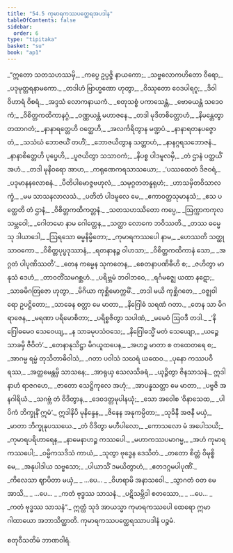 ```yaml
---
title: "54.5 ကုမာရကဿပတ္ထေရအပဒါန"
tableOfContents: false
sidebar:
  order: 6
type: "tipitaka"
basket: "su"
book: "ap1"
---
```



<DynamicBreadcrumb />

<Division number="150" book="ap1">

<Paragraph number="7105" type="verses" book="ap1">
_“ဣတော သတသဟဿမှိ,_  
_ကပ္ပေ ဥပ္ပဇ္ဇိ နာယကော;_  
_သဗ္ဗလောကဟိတော ဝီရော,_  
_ပဒုမုတ္တရနာမကော._  

</Paragraph>

</Division>
<Division number="151" book="ap1">

<Paragraph number="7106" type="verses" book="ap1">
_တဒါဟံ ဗြာဟ္မဏော ဟုတွာ,_  
_ဝိဿုတော ဝေဒပါရဂူ;_  
_ဒိဝါဝိဟာရံ ဝိစရံ,_  
_အဒ္ဒသံ လောကနာယကံ._  

</Paragraph>

</Division>
<Division number="152" book="ap1">

<Paragraph number="7107" type="verses" book="ap1">
_စတုသစ္စံ ပကာသေန္တံ,_  
_ဗောဓယန္တံ သဒေဝကံ;_  
_ဝိစိတ္တကထိကာနဂ္ဂံ,_  
_ဝဏ္ဏယန္တံ မဟာဇနေ._  

</Paragraph>

</Division>
<Division number="153" book="ap1">

<Paragraph number="7108" type="verses" book="ap1">
_တဒါ မုဒိတစိတ္တောဟံ,_  
_နိမန္တေတွာ တထာဂတံ;_  
_နာနာရတ္တေဟိ ဝတ္ထေဟိ,_  
_အလင်္ကရိတွာန မဏ္ဍပံ._  

</Paragraph>

</Division>
<Division number="154" book="ap1">

<Paragraph number="7109" type="verses" book="ap1">
_နာနာရတနပဇ္ဇောတံ,_  
_သသံဃံ ဘောဇယိံ တဟိံ;_  
_ဘောဇယိတွာန သတ္တာဟံ,_  
_နာနဂ္ဂရသဘောဇနံ._  

</Paragraph>

</Division>
<Division number="155" book="ap1">

<Paragraph number="7110" type="verses" book="ap1">
_နာနာစိတ္တေဟိ ပုပ္ဖေဟိ,_  
_ပူဇယိတွာ သသာဝကံ;_  
_နိပစ္စ ပါဒမူလမှိ,_  
_တံ ဌာနံ ပတ္ထယိံ အဟံ._  

</Paragraph>

</Division>
<Division number="156" book="ap1">

<Paragraph number="7111" type="verses" book="ap1">
_တဒါ မုနိဝရော အာဟ,_  
_ကရုဏေကရသာသယော;_  
_‘ပဿထေတံ ဒိဇဝရံ,_  
_ပဒုမာနနလောစနံ._  

</Paragraph>

</Division>
<Division number="157" book="ap1">

<Paragraph number="7112" type="verses" book="ap1">
_ပီတိပါမောဇ္ဇဗဟုလံ,_  
_သမုဂ္ဂတတနူရုဟံ;_  
_ဟာသမှိတဝိသာလက္ခံ,_  
_မမ သာသနလာလသံ._  

</Paragraph>

</Division>
<Division number="158" book="ap1">

<Paragraph number="7113" type="verses" book="ap1">
_ပတိတံ ပါဒမူလေ မေ,_  
_ဧကာဝတ္ထသုမာနသံ;_  
_ဧသ ပတ္ထေတိ တံ ဌာနံ,_  
_ဝိစိတ္တကထိကတ္တနံ._  

</Paragraph>

</Division>
<Division number="159" book="ap1">

<Paragraph number="7114" type="verses" book="ap1">
_သတသဟဿိတော ကပ္ပေ,_  
_ဩက္ကာကကုလသမ္ဘဝေါ;_  
_ဂေါတမော နာမ ဂေါတ္တေန,_  
_သတ္ထာ လောကေ ဘဝိဿတိ._  

</Paragraph>

</Division>
<Division number="160" book="ap1">

<Paragraph number="7115" type="verses" book="ap1">
_တဿ ဓမ္မေသု ဒါယာဒေါ,_  
_ဩရသော ဓမ္မနိမ္မိတော;_  
_ကုမာရကဿပေါ နာမ,_  
_ဟေဿတိ သတ္ထု သာဝကော._  

</Paragraph>

</Division>
<Division number="161" book="ap1">

<Paragraph number="7116" type="verses" book="ap1">
_ဝိစိတ္တပုပ္ဖဒုဿာနံ,_  
_ရတနာနဉ္စ ဝါဟသာ;_  
_ဝိစိတ္တကထိကာနံ သော,_  
_အဂ္ဂတံ ပါပုဏိဿတိ’._  

</Paragraph>

</Division>
<Division number="162" book="ap1">

<Paragraph number="7117" type="verses" book="ap1">
_တေန ကမ္မေန သုကတေန,_  
_စေတနာပဏိဓီဟိ စ;_  
_ဇဟိတွာ မာနုသံ ဒေဟံ,_  
_တာဝတိံသမဂစ္ဆဟံ._  

</Paragraph>

</Division>
<Division number="163" book="ap1">

<Paragraph number="7118" type="verses" book="ap1">
_ပရိဗ္ဘမံ ဘဝါဘဝေ,_  
_ရင်္ဂမဇ္ဈေ ယထာ နဋော;_  
_သာခမိဂတြဇော ဟုတွာ,_  
_မိဂိယာ ကုစ္ဆိမောက္ကမိံ._  

</Paragraph>

</Division>
<Division number="164" book="ap1">

<Paragraph number="7119" type="verses" book="ap1">
_တဒါ မယိ ကုစ္ဆိဂတေ,_  
_ဝဇ္ဈဝါရော ဥပဋ္ဌိတော;_  
_သာခေန စတ္တာ မေ မာတာ,_  
_နိဂြေါဓံ သရဏံ ဂတာ._  

</Paragraph>

</Division>
<Division number="165" book="ap1">

<Paragraph number="7120" type="verses" book="ap1">
_တေန သာ မိဂရာဇေန,_  
_မရဏာ ပရိမောစိတာ;_  
_ပရိစ္စဇိတွာ သပါဏံ,_  
_မမေဝံ ဩဝဒီ တဒါ._  

</Paragraph>

</Division>
<Division number="166" book="ap1">

<Paragraph number="7121" type="verses" book="ap1">
_‘နိဂြေါဓမေဝ သေဝေယျ,_  
_န သာခမုပသံဝသေ;_  
_နိဂြေါဓသ္မိံ မတံ သေယျော,_  
_ယဉ္စေ သာခမှိ ဇီဝိတံ’._  

</Paragraph>

</Division>
<Division number="167" book="ap1">

<Paragraph number="7122" type="verses" book="ap1">
_တေနာနုသိဋ္ဌာ မိဂယူထပေန,_  
_အဟဉ္စ မာတာ စ တထေတရေ စ;_  
_အာဂမ္မ ရမ္မံ တုသိတာဓိဝါသံ,_  
_ဂတာ ပဝါသံ သဃရံ ယထေဝ._  

</Paragraph>

</Division>
<Division number="168" book="ap1">

<Paragraph number="7123" type="verses" book="ap1">
_ပုနော ကဿပဝီရဿ,_  
_အတ္ထမေန္တမှိ သာသနေ;_  
_အာရုယှ သေလသိခရံ,_  
_ယုဉ္ဇိတွာ ဇိနသာသနံ._  

</Paragraph>

</Division>
<Division number="169" book="ap1">

<Paragraph number="7124" type="verses" book="ap1">
ဣဒါနာဟံ ရာဇဂဟေ,_  
_ဇာတော သေဋ္ဌိကုလေ အဟုံ;_  
_အာပန္နသတ္တာ မေ မာတာ,_  
_ပဗ္ဗဇိ အနဂါရိယံ._  

</Paragraph>

</Division>
<Division number="170" book="ap1">

<Paragraph number="7125" type="verses" book="ap1">
_သဂဗ္ဘံ တံ ဝိဒိတွာန,_  
_ဒေဝဒတ္တမုပါနယုံ;_  
_သော အဝေါစ ‘ဝိနာသေထ,_  
_ပါပိကံ ဘိက္ခုနိံ ဣမံ’._  

</Paragraph>

</Division>
<Division number="171" book="ap1">

<Paragraph number="7126" type="verses" book="ap1">
ဣဒါနိပိ မုနိန္ဒေန,_  
_ဇိနေန အနုကမ္ပိတာ;_  
_သုခိနီ အဇနီ မယှံ,_  
_မာတာ ဘိက္ခုနုပဿယေ._  

</Paragraph>

</Division>
<Division number="172" book="ap1">

<Paragraph number="7127" type="verses" book="ap1">
_တံ ဝိဒိတွာ မဟီပါလော,_  
_ကောသလော မံ အပေါသယိ;_  
_ကုမာရပရိဟာရေန,_  
_နာမေနာဟဉ္စ ကဿပေါ._  

</Paragraph>

</Division>
<Division number="173" book="ap1">

<Paragraph number="7128" type="verses" book="ap1">
_မဟာကဿပမာဂမ္မ,_  
_အဟံ ကုမာရကဿပေါ;_  
_ဝမ္မိကသဒိသံ ကာယံ,_  
_သုတွာ ဗုဒ္ဓေန ဒေသိတံ._  

</Paragraph>

</Division>
<Division number="174" book="ap1">

<Paragraph number="7129" type="verses" book="ap1">
_တတော စိတ္တံ ဝိမုစ္စိ မေ,_  
_အနုပါဒါယ သဗ္ဗသော;_  
_ပါယာသိံ ဒမယိတွာဟံ,_  
_ဧတဒဂ္ဂမပါပုဏိံ._  

</Paragraph>

</Division>
<Division number="175" book="ap1">

<Paragraph number="7130" type="verses" book="ap1">
_ကိလေသာ ဈာပိတာ မယှံ,_  
_ …ပေ… _  
_ဝိဟရာမိ အနာသဝေါ._  

</Paragraph>

</Division>
<Division number="176" book="ap1">

<Paragraph number="7131" type="verses" book="ap1">
_သွာဂတံ ဝတ မေ အာသိ,_  
_ …ပေ… _  
_ကတံ ဗုဒ္ဓဿ သာသနံ._  

</Paragraph>

</Division>
<Division number="177" book="ap1">

<Paragraph number="7132" type="verses" book="ap1">
_ပဋိသမ္ဘိဒါ စတဿော,_  
_ …ပေ… _  
_ကတံ ဗုဒ္ဓဿ သာသနံ”._  

</Paragraph>

<Paragraph number="7133" book="ap1">
ဣတ္ထံ သုဒံ အာယသ္မာ ကုမာရကဿပေါ ထေရော ဣမာ ဂါထာယော အဘာသိတ္ထာတိ.

</Paragraph>
</Division>

<Paragraph number="7134" type="center" book="ap1">
ကုမာရကဿပတ္ထေရဿာပဒါနံ ပဉ္စမံ.

  
စတုဝီသတိမံ ဘာဏဝါရံ.
</Paragraph>
